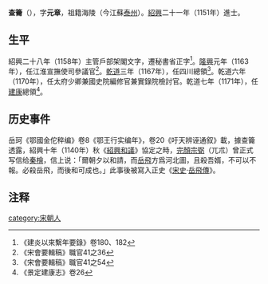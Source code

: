 '''查籥'''（{{bd|？||？||catIdx=Z查}}），字'''元章'''，祖籍海陵（今江蘇[[泰州|泰州]]）。[[紹興_(南宋)|紹興]]二十一年（1151年）進士。

==生平==
紹興二十八年（1158年）主管戶部架閣文字，遷秘書省正字<ref>《建炎以來繫年要錄》卷180、182</ref>。[[隆興|隆興]]元年（1163年），任江淮宣撫使司參議官<ref>《宋會要輯稿》職官41之36</ref>。[[乾道_(南宋)|乾道]]三年（1167年），任四川總領<ref>《宋會要輯稿》職官41之54</ref>。乾道六年（1170年），任太府少卿兼國史院編修官兼實錄院檢討官。乾道七年（1171年），任[[建康|建康]]總領<ref>《景定建康志》卷26</ref>。

==历史事件==
岳珂《鄂國金佗稡编》卷8《鄂王行实编年》，卷20《吁天辨诬通叙》載，據查籥透露，紹興十年（1140年）秋《[[紹興和議|紹興和議]]》協定之時，[[完顏宗弼|完顏宗弼]]（兀朮）曾正式写信给[[秦檜|秦檜]]，信上说：「爾朝夕以和請，而[[岳飛|岳飛]]方爲河北圖，且殺吾婿，不可以不報。必殺岳飛，而後和可成也。」此事後被寫入正史《[[宋史|宋史]]·[[s:宋史/卷365|岳飛傳]]》。

==注释==
<div style="font-size:small">
<references/>
</div>

{{wikisource-author}}

[[category:宋朝人|category:宋朝人]]